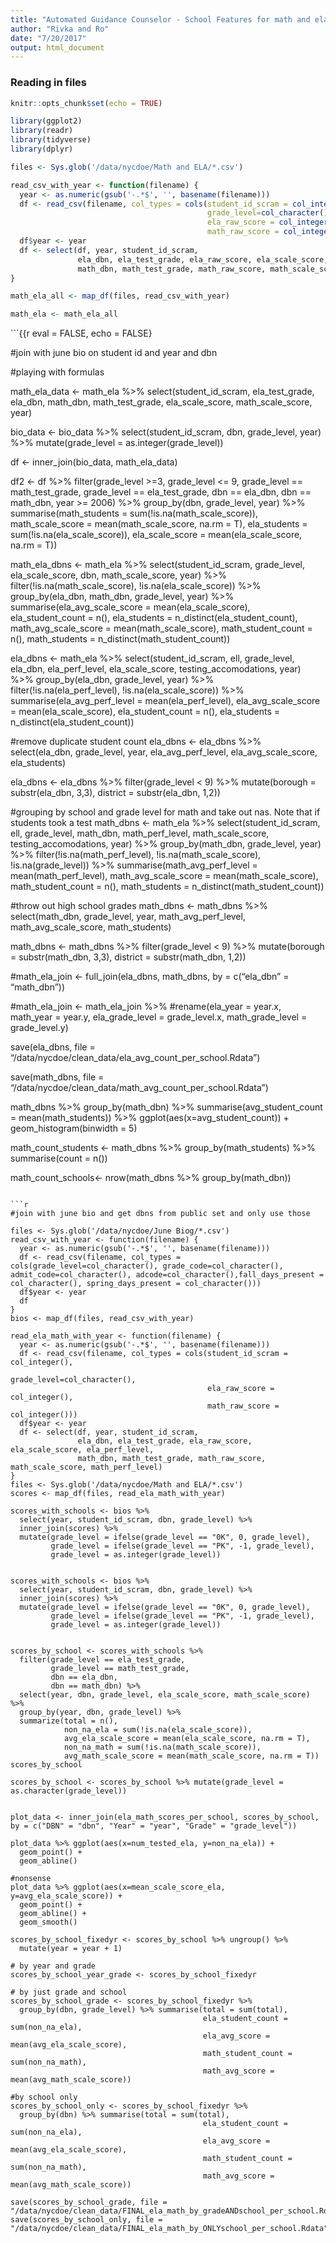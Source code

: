 ```yaml
---
title: "Automated Guidance Counselor - School Features for math and ela"
author: "Rivka and Ro"
date: "7/20/2017"
output: html_document
---
```


### Reading in files

```r
knitr::opts_chunk$set(echo = TRUE)

library(ggplot2)
library(readr)
library(tidyverse)
library(dplyr)

files <- Sys.glob('/data/nycdoe/Math and ELA/*.csv')

read_csv_with_year <- function(filename) {
  year <- as.numeric(gsub('-.*$', '', basename(filename)))
  df <- read_csv(filename, col_types = cols(student_id_scram = col_integer(),
                                            grade_level=col_character(),
                                            ela_raw_score = col_integer(),
                                            math_raw_score = col_integer()))
  df$year <- year
  df <- select(df, year, student_id_scram,
               ela_dbn, ela_test_grade, ela_raw_score, ela_scale_score, ela_perf_level, 
               math_dbn, math_test_grade, math_raw_score, math_scale_score, math_perf_level)
}

math_ela_all <- map_df(files, read_csv_with_year)

math_ela <- math_ela_all


```

```{{r eval = FALSE, echo = FALSE}

#join with june bio on student id and year and dbn


#############

#playing with formulas

math_ela_data <- math_ela %>% select(student_id_scram, ela_test_grade, ela_dbn, math_dbn, math_test_grade, ela_scale_score, math_scale_score, year)

bio_data <- bio_data %>% select(student_id_scram, dbn, grade_level, year) %>% mutate(grade_level = as.integer(grade_level))

df <- inner_join(bio_data, math_ela_data)

df2 <- df %>% filter(grade_level >=3, grade_level <= 9, 
                   grade_level == math_test_grade, grade_level == ela_test_grade,
                   dbn == ela_dbn,
                   dbn == math_dbn,
                   year >= 2006) %>%
  group_by(dbn, grade_level, year) %>% summarise(math_students = sum(!is.na(math_scale_score)),
                                                 math_scale_score = mean(math_scale_score, na.rm = T),
                                                ela_students = sum(!is.na(ela_scale_score)),
                                                ela_scale_score = mean(ela_scale_score, na.rm = T))
  
  
##############

math_ela_dbns <- math_ela %>%
  select(student_id_scram, 
         grade_level, 
         ela_scale_score, 
         dbn, 
         math_scale_score, 
         year) %>%
  filter(!is.na(math_scale_score), 
         !is.na(ela_scale_score)) %>%
  group_by(ela_dbn, 
           math_dbn, 
           grade_level, 
           year) %>%
  summarise(ela_avg_scale_score = mean(ela_scale_score), 
            ela_student_count = n(), 
            ela_students = n_distinct(ela_student_count),
            math_avg_scale_score = mean(math_scale_score), 
            math_student_count = n(), 
            math_students = n_distinct(math_student_count))


ela_dbns <- math_ela %>% select(student_id_scram, ell, grade_level, ela_dbn, ela_perf_level, ela_scale_score, testing_accomodations, year) %>%
  group_by(ela_dbn, grade_level, year) %>% 
  filter(!is.na(ela_perf_level), !is.na(ela_scale_score)) %>%
  summarise(ela_avg_perf_level = mean(ela_perf_level), 
            ela_avg_scale_score = mean(ela_scale_score), 
            ela_student_count = n(), 
            ela_students = n_distinct(ela_student_count))

#remove duplicate student count
ela_dbns <- ela_dbns %>% select(ela_dbn, grade_level, year, ela_avg_perf_level, ela_avg_scale_score, ela_students)

ela_dbns <- ela_dbns %>% filter(grade_level < 9) %>% mutate(borough = substr(ela_dbn, 3,3), district = substr(ela_dbn, 1,2))


########################################

#grouping by school and grade level for math and take out nas. Note that if students took a test 
math_dbns <- math_ela %>% select(student_id_scram, ell, grade_level, math_dbn, math_perf_level, math_scale_score, testing_accomodations, year) %>%
  group_by(math_dbn, grade_level, year) %>% filter(!is.na(math_perf_level), !is.na(math_scale_score), !is.na(grade_level)) %>%
  summarise(math_avg_perf_level = mean(math_perf_level), math_avg_scale_score = mean(math_scale_score), math_student_count = n(), math_students = n_distinct(math_student_count))


#throw out high school grades
math_dbns <- math_dbns %>% select(math_dbn, grade_level, year, math_avg_perf_level, math_avg_scale_score, math_students)

math_dbns <- math_dbns %>% filter(grade_level < 9) %>% mutate(borough = substr(math_dbn, 3,3), district = substr(math_dbn, 1,2))


#math_ela_join <- full_join(ela_dbns, math_dbns, by = c("ela_dbn" = "math_dbn"))


#math_ela_join <- math_ela_join %>%
  #rename(ela_year = year.x, math_year = year.y, ela_grade_level = grade_level.x, math_grade_level = grade_level.y)

save(ela_dbns, file = "/data/nycdoe/clean_data/ela_avg_count_per_school.Rdata")

save(math_dbns, file = "/data/nycdoe/clean_data/math_avg_count_per_school.Rdata")

math_dbns %>% group_by(math_dbn) %>% summarise(avg_student_count = mean(math_students)) %>%
  ggplot(aes(x=avg_student_count)) + geom_histogram(binwidth = 5)

math_count_students <- math_dbns %>% group_by(math_students) %>% summarise(count = n())

math_count_schools<- nrow(math_dbns %>% group_by(math_dbn))

```

```r

#join with june bio and get dbns from public set and only use those

files <- Sys.glob('/data/nycdoe/June Biog/*.csv')
read_csv_with_year <- function(filename) {
  year <- as.numeric(gsub('-.*$', '', basename(filename)))
  df <- read_csv(filename, col_types = cols(grade_level=col_character(), grade_code=col_character(), admit_code=col_character(), adcode=col_character(),fall_days_present = col_character(), spring_days_present = col_character()))
  df$year <- year
  df
}
bios <- map_df(files, read_csv_with_year)

read_ela_math_with_year <- function(filename) {
  year <- as.numeric(gsub('-.*$', '', basename(filename)))
  df <- read_csv(filename, col_types = cols(student_id_scram = col_integer(),
                                            grade_level=col_character(),
                                            ela_raw_score = col_integer(),
                                            math_raw_score = col_integer()))
  df$year <- year
  df <- select(df, year, student_id_scram,
               ela_dbn, ela_test_grade, ela_raw_score, ela_scale_score, ela_perf_level, 
               math_dbn, math_test_grade, math_raw_score, math_scale_score, math_perf_level)
}
files <- Sys.glob('/data/nycdoe/Math and ELA/*.csv')
scores <- map_df(files, read_ela_math_with_year)

scores_with_schools <- bios %>%
  select(year, student_id_scram, dbn, grade_level) %>%
  inner_join(scores) %>%
  mutate(grade_level = ifelse(grade_level == "0K", 0, grade_level),
         grade_level = ifelse(grade_level == "PK", -1, grade_level),
         grade_level = as.integer(grade_level))


scores_with_schools <- bios %>%
  select(year, student_id_scram, dbn, grade_level) %>%
  inner_join(scores) %>%
  mutate(grade_level = ifelse(grade_level == "0K", 0, grade_level),
         grade_level = ifelse(grade_level == "PK", -1, grade_level),
         grade_level = as.integer(grade_level))


scores_by_school <- scores_with_schools %>%
  filter(grade_level == ela_test_grade,
         grade_level == math_test_grade,
         dbn == ela_dbn,
         dbn == math_dbn) %>%
  select(year, dbn, grade_level, ela_scale_score, math_scale_score) %>%
  group_by(year, dbn, grade_level) %>%
  summarize(total = n(),
            non_na_ela = sum(!is.na(ela_scale_score)),
            avg_ela_scale_score = mean(ela_scale_score, na.rm = T),
            non_na_math = sum(!is.na(math_scale_score)),
            avg_math_scale_score = mean(math_scale_score, na.rm = T))
scores_by_school

scores_by_school <- scores_by_school %>% mutate(grade_level = as.character(grade_level))


plot_data <- inner_join(ela_math_scores_per_school, scores_by_school, by = c("DBN" = "dbn", "Year" = "year", "Grade" = "grade_level"))

plot_data %>% ggplot(aes(x=num_tested_ela, y=non_na_ela)) +
  geom_point() +
  geom_abline()

#nonsense
plot_data %>% ggplot(aes(x=mean_scale_score_ela, y=avg_ela_scale_score)) +
  geom_point() +
  geom_abline() +
  geom_smooth()

scores_by_school_fixedyr <- scores_by_school %>% ungroup() %>%
  mutate(year = year + 1)

# by year and grade
scores_by_school_year_grade <- scores_by_school_fixedyr

# by just grade and school
scores_by_school_grade <- scores_by_school_fixedyr %>%
  group_by(dbn, grade_level) %>% summarise(total = sum(total),
                                           ela_student_count = sum(non_na_ela),
                                           ela_avg_score = mean(avg_ela_scale_score),
                                           math_student_count = sum(non_na_math),
                                           math_avg_score = mean(avg_math_scale_score))

#by school only
scores_by_school_only <- scores_by_school_fixedyr %>%
  group_by(dbn) %>% summarise(total = sum(total),
                                           ela_student_count = sum(non_na_ela),
                                           ela_avg_score = mean(avg_ela_scale_score),
                                           math_student_count = sum(non_na_math),
                                           math_avg_score = mean(avg_math_scale_score))

save(scores_by_school_grade, file = "/data/nycdoe/clean_data/FINAL_ela_math_by_gradeANDschool_per_school.Rdata")
save(scores_by_school_only, file = "/data/nycdoe/clean_data/FINAL_ela_math_by_ONLYschool_per_school.Rdata")


```